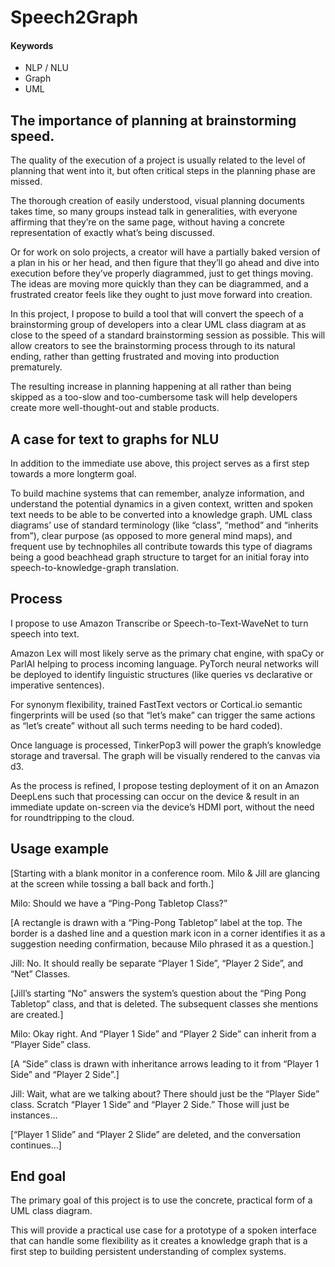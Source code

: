 # Speech2Graph {#diagramming-at-the-speed-of-speech}

#### Keywords {-}

- NLP / NLU
- Graph
- UML

## The importance of planning at brainstorming speed.

The quality of the execution of a project is usually related to the level of planning that went into it, but often critical steps in the planning phase are missed.

The thorough creation of easily understood, visual planning documents takes time, so many groups instead talk in generalities, with everyone affirming that they're on the same page, without having a concrete representation of exactly what's being discussed.

Or for work on solo projects, a creator will have a partially baked version of a plan in his or her head, and then figure that they'll go ahead and dive into execution before they've properly diagrammed, just to get things moving. The ideas are moving more quickly than they can be diagrammed, and a frustrated creator feels like they ought to just move forward into creation.

In this project, I propose to build a tool that will convert the speech of a brainstorming group of developers into a clear UML class diagram at as close to the speed of a standard brainstorming session as possible. This will allow creators to see the brainstorming process through to its natural ending, rather than getting frustrated and moving into production prematurely.

The resulting increase in planning happening at all rather than being skipped as a too-slow and too-cumbersome task will help developers create more well-thought-out and stable products.

## A case for text to graphs for NLU

In addition to the immediate use above, this project serves as a first step towards a more longterm goal.

To build machine systems that can remember, analyze information, and understand the potential dynamics in a given context, written and spoken text needs to be able to be converted into a knowledge graph. UML class diagrams' use of standard terminology (like "class", "method" and "inherits from"), clear purpose (as opposed to more general mind maps), and frequent use by technophiles all contribute towards this type of diagrams being a good beachhead graph structure to target for an initial foray into speech-to-knowledge-graph translation.

## Process

I propose to use Amazon Transcribe or Speech-to-Text-WaveNet to turn speech into text.

Amazon Lex will most likely serve as the primary chat engine, with spaCy or ParlAI helping to process incoming language. PyTorch neural networks will be deployed to identify linguistic structures (like queries vs declarative or imperative sentences).

For synonym flexibility, trained FastText vectors or Cortical.io semantic fingerprints will be used (so that "let's make" can trigger the same actions as "let's create" without all such terms needing to be hard coded).

Once language is processed, TinkerPop3 will power the graph's knowledge storage and traversal. The graph will be visually rendered to the canvas via d3.

As the process is refined, I propose testing deployment of it on an Amazon DeepLens such that processing can occur on the device & result in an immediate update on-screen via the device's HDMI port, without the need for roundtripping to the cloud.

## Usage example

[Starting with a blank monitor in a conference room. Milo & Jill are glancing at the screen while tossing a ball back and forth.]

Milo: Should we have a "Ping-Pong Tabletop Class?"

[A rectangle is drawn with a "Ping-Pong Tabletop" label at the top. The border is a dashed line and a question mark icon in a corner identifies it as a suggestion needing confirmation, because Milo phrased it as a question.]

Jill: No. It should really be separate "Player 1 Side", "Player 2 Side", and "Net" Classes.

[Jill's starting "No" answers the system's question about the "Ping Pong Tabletop" class, and that is deleted. The subsequent classes she mentions are created.]

Milo: Okay right. And "Player 1 Side" and "Player 2 Side" can inherit from a "Player Side" class.

[A "Side" class is drawn with inheritance arrows leading to it from "Player 1 Side" and "Player 2 Side".]

Jill: Wait, what are we talking about? There should just be the "Player Side" class. Scratch "Player 1 Side" and "Player 2 Side." Those will just be instances...

["Player 1 Slide" and "Player 2 Slide" are deleted, and the conversation continues...]

## End goal

The primary goal of this project is to use the concrete, practical form of a UML class diagram.

This will provide a practical use case for a prototype of a spoken interface that can handle some flexibility as it creates a knowledge graph that is a first step to building persistent understanding of complex systems.

